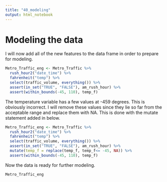 ```yaml
---
title: "40_modeling"
output: html_notebook
---
```


# Modeling the data

I will now add all of the new features to the data frame in order to prepare for modeling.
```r
Metro_Traffic_eng <- Metro_Traffic %>%
  rush_hour2("date_time") %>%
  fahrenheit("temp") %>%
  select(traffic_volume, everything()) %>%
  assert(in_set("TRUE", "FALSE"), am_rush_hour) %>%
  assert(within_bounds(-45, 110), temp_f)
```




The temperature variable has a few values at -459 degrees. This is obviously incorrect. I will remove these values since they lie so far from the acceptable range and replace them with NA. This is done with the mutate statement added in below. 

```r
Metro_Traffic_eng <- Metro_Traffic %>%
  rush_hour2("date_time") %>%
  fahrenheit("temp") %>%
  select(traffic_volume, everything()) %>%
  assert(in_set("TRUE", "FALSE"), am_rush_hour) %>%
  mutate(temp_f = replace(temp_f, temp_f<= -45, NA)) %>%
  assert(within_bounds(-45, 110), temp_f)
```


Now the data is ready for further modeling.

```r
Metro_Traffic_eng
```

